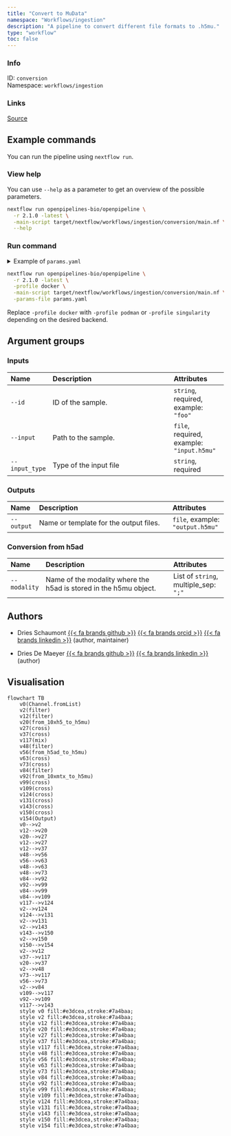 ```yaml
---
title: "Convert to MuData"
namespace: "Workflows/ingestion"
description: "A pipeline to convert different file formats to .h5mu."
type: "workflow"
toc: false
---
```


::: {.column-margin}

### Info

ID: `conversion`  
Namespace: `workflows/ingestion`

### Links
[Source](https://github.com/openpipelines-bio/openpipeline/blob/2.1.0/src/workflows/ingestion/conversion/config.vsh.yaml){.btn-action .btn-sm .btn-info .btn role="button"}

:::



## Example commands

You can run the pipeline using `nextflow run`.

### View help

You can use `--help` as a parameter to get an overview of the possible parameters.

```bash
nextflow run openpipelines-bio/openpipeline \
  -r 2.1.0 -latest \
  -main-script target/nextflow/workflows/ingestion/conversion/main.nf \
  --help
```

### Run command

<details>
<summary>Example of `params.yaml`</summary>
```yaml
# Inputs
id: # please fill in - example: "foo"
input: # please fill in - example: "input.h5mu"
input_type: # please fill in - example: "foo"

# Outputs
# output: "$id.$key.output.h5mu"

# Conversion from h5ad
# modality: ["foo"]

# Nextflow input-output arguments
publish_dir: # please fill in - example: "output/"
# param_list: "my_params.yaml"

# Arguments
```
</details>

```bash
nextflow run openpipelines-bio/openpipeline \
  -r 2.1.0 -latest \
  -profile docker \
  -main-script target/nextflow/workflows/ingestion/conversion/main.nf \
  -params-file params.yaml
```

:::{.callout-note}
Replace `-profile docker` with `-profile podman` or `-profile singularity` depending on the desired backend.
:::

## Argument groups

### Inputs

|Name           |Description            |Attributes                                |
|:----------|:--------------------------------------------------|:--------------------|
|`--id`         |ID of the sample.      |`string`, required, example: `"foo"`      |
|`--input`      |Path to the sample.    |`file`, required, example: `"input.h5mu"` |
|`--input_type` |Type of the input file |`string`, required                        |


### Outputs

|Name       |Description                            |Attributes                       |
|:----------|:--------------------------------------------------|:--------------------|
|`--output` |Name or template for the output files. |`file`, example: `"output.h5mu"` |


### Conversion from h5ad

|Name         |Description                                                       |Attributes                            |
|:----------|:--------------------------------------------------|:--------------------|
|`--modality` |Name of the modality where the h5ad is stored in the h5mu object. |List of `string`, multiple_sep: `";"` |

## Authors


  * Dries Schaumont [{{< fa brands github >}}](https://github.com/DriesSchaumont) [{{< fa brands orcid >}}](https://orcid.org/0000-0002-4389-0440) [{{< fa brands linkedin >}}](https://linkedin.com/in/dries-schaumont) (author, maintainer)

  * Dries De Maeyer [{{< fa brands github >}}](https://github.com/ddemaeyer) [{{< fa brands linkedin >}}](https://linkedin.com/in/dries-de-maeyer-b46a814) (author)

## Visualisation

```mermaid
flowchart TB
    v0(Channel.fromList)
    v2(filter)
    v12(filter)
    v20(from_10xh5_to_h5mu)
    v27(cross)
    v37(cross)
    v117(mix)
    v48(filter)
    v56(from_h5ad_to_h5mu)
    v63(cross)
    v73(cross)
    v84(filter)
    v92(from_10xmtx_to_h5mu)
    v99(cross)
    v109(cross)
    v124(cross)
    v131(cross)
    v143(cross)
    v150(cross)
    v154(Output)
    v0-->v2
    v12-->v20
    v20-->v27
    v12-->v27
    v12-->v37
    v48-->v56
    v56-->v63
    v48-->v63
    v48-->v73
    v84-->v92
    v92-->v99
    v84-->v99
    v84-->v109
    v117-->v124
    v2-->v124
    v124-->v131
    v2-->v131
    v2-->v143
    v143-->v150
    v2-->v150
    v150-->v154
    v2-->v12
    v37-->v117
    v20-->v37
    v2-->v48
    v73-->v117
    v56-->v73
    v2-->v84
    v109-->v117
    v92-->v109
    v117-->v143
    style v0 fill:#e3dcea,stroke:#7a4baa;
    style v2 fill:#e3dcea,stroke:#7a4baa;
    style v12 fill:#e3dcea,stroke:#7a4baa;
    style v20 fill:#e3dcea,stroke:#7a4baa;
    style v27 fill:#e3dcea,stroke:#7a4baa;
    style v37 fill:#e3dcea,stroke:#7a4baa;
    style v117 fill:#e3dcea,stroke:#7a4baa;
    style v48 fill:#e3dcea,stroke:#7a4baa;
    style v56 fill:#e3dcea,stroke:#7a4baa;
    style v63 fill:#e3dcea,stroke:#7a4baa;
    style v73 fill:#e3dcea,stroke:#7a4baa;
    style v84 fill:#e3dcea,stroke:#7a4baa;
    style v92 fill:#e3dcea,stroke:#7a4baa;
    style v99 fill:#e3dcea,stroke:#7a4baa;
    style v109 fill:#e3dcea,stroke:#7a4baa;
    style v124 fill:#e3dcea,stroke:#7a4baa;
    style v131 fill:#e3dcea,stroke:#7a4baa;
    style v143 fill:#e3dcea,stroke:#7a4baa;
    style v150 fill:#e3dcea,stroke:#7a4baa;
    style v154 fill:#e3dcea,stroke:#7a4baa;

```

